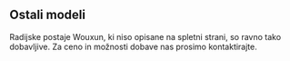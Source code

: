 ## Ostali modeli

Radijske postaje Wouxun, ki niso opisane na spletni strani, so ravno tako dobavljive. Za ceno in možnosti dobave nas prosimo kontaktirajte.
